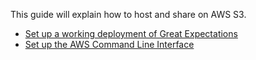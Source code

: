 

This guide will explain how to host and share <TechnicalTag relative="../../../../" tag="data_docs" text="Data Docs" /> on AWS S3.

<Prerequisites>

- [Set up a working deployment of Great Expectations](/docs/guides/setup/setup_overview)
- [Set up the AWS Command Line Interface](https://aws.amazon.com/cli/)

</Prerequisites>
